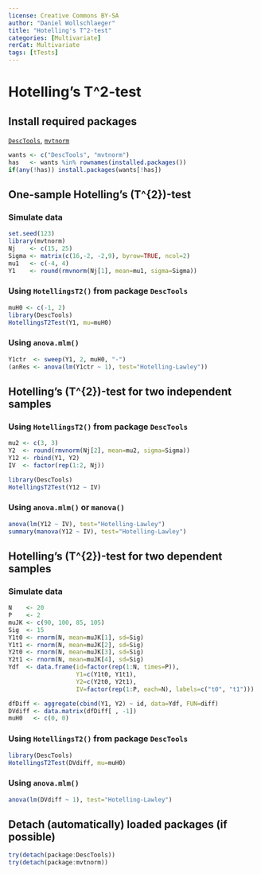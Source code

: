 ---
license: Creative Commons BY-SA
author: "Daniel Wollschlaeger"
title: "Hotelling's T^2-test"
categories: [Multivariate]
rerCat: Multivariate
tags: [tTests]
---

Hotelling's T^2-test
=========================

Install required packages
-------------------------

[`DescTools`](https://cran.r-project.org/package=DescTools), [`mvtnorm`](https://cran.r-project.org/package=mvtnorm)

```{r}
wants <- c("DescTools", "mvtnorm")
has   <- wants %in% rownames(installed.packages())
if(any(!has)) install.packages(wants[!has])
```

One-sample Hotelling's \(T^{2}\)-test
-------------------------

### Simulate data

```{r}
set.seed(123)
library(mvtnorm)
Nj    <- c(15, 25)
Sigma <- matrix(c(16,-2, -2,9), byrow=TRUE, ncol=2)
mu1   <- c(-4, 4)
Y1    <- round(rmvnorm(Nj[1], mean=mu1, sigma=Sigma))
```

### Using `HotellingsT2()` from package `DescTools`

```{r}
muH0 <- c(-1, 2)
library(DescTools)
HotellingsT2Test(Y1, mu=muH0)
```

### Using `anova.mlm()`

```{r}
Y1ctr  <- sweep(Y1, 2, muH0, "-")
(anRes <- anova(lm(Y1ctr ~ 1), test="Hotelling-Lawley"))
```

Hotelling's \(T^{2}\)-test for two independent samples
-------------------------

### Using `HotellingsT2()` from package `DescTools`

```{r}
mu2 <- c(3, 3)
Y2  <- round(rmvnorm(Nj[2], mean=mu2, sigma=Sigma))
Y12 <- rbind(Y1, Y2)
IV  <- factor(rep(1:2, Nj))
```

```{r}
library(DescTools)
HotellingsT2Test(Y12 ~ IV)
```

### Using `anova.mlm()` or `manova()`

```{r}
anova(lm(Y12 ~ IV), test="Hotelling-Lawley")
summary(manova(Y12 ~ IV), test="Hotelling-Lawley")
```

Hotelling's \(T^{2}\)-test for two dependent samples
-------------------------

### Simulate data

```{r}
N    <- 20
P    <- 2
muJK <- c(90, 100, 85, 105)
Sig  <- 15
Y1t0 <- rnorm(N, mean=muJK[1], sd=Sig)
Y1t1 <- rnorm(N, mean=muJK[2], sd=Sig)
Y2t0 <- rnorm(N, mean=muJK[3], sd=Sig)
Y2t1 <- rnorm(N, mean=muJK[4], sd=Sig)
Ydf  <- data.frame(id=factor(rep(1:N, times=P)),
                   Y1=c(Y1t0, Y1t1),
                   Y2=c(Y2t0, Y2t1),
                   IV=factor(rep(1:P, each=N), labels=c("t0", "t1")))
```

```{r}
dfDiff <- aggregate(cbind(Y1, Y2) ~ id, data=Ydf, FUN=diff)
DVdiff <- data.matrix(dfDiff[ , -1])
muH0   <- c(0, 0)
```

### Using `HotellingsT2()` from package `DescTools`

```{r}
library(DescTools)
HotellingsT2Test(DVdiff, mu=muH0)
```

### Using `anova.mlm()`

```{r}
anova(lm(DVdiff ~ 1), test="Hotelling-Lawley")
```

Detach (automatically) loaded packages (if possible)
-------------------------

```{r}
try(detach(package:DescTools))
try(detach(package:mvtnorm))
```
